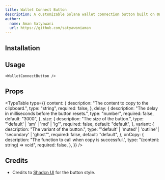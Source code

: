 ```yaml
---
title: Wallet Connect Button
description: A customizable Solana wallet connection button built on Once UI.
author:
  name: Aman Satyawani
  url: https://github.com/satyawaniaman
---
```


<ComponentPreview name="wallet-connect-button-demo" />

## Installation

<ComponentInstallation name="wallet-connect-button" />

## Usage

```tsx
<WalletConnectButton />
```

## Props

<TypeTable
  type={{
    content: {
      description: "The content to copy to the clipboard.",
      type: "string",
      required: false,
    },
    delay: {
      description: "The delay in milliseconds before the button resets.",
      type: "number",
      required: false,
      default: "3000",
    },
    size: {
      description: "The size of the button.",
      type: "'default' | 'sm' | 'md' | 'lg'",
      required: false,
      default: "default",
    },
    variant: {
      description: "The variant of the button.",
      type: "'default' | 'muted' | 'outline' | 'secondary' | 'ghost'",
      required: false,
      default: "default",
    },
    onCopy: {
      description: "The function to call when copy is successful.",
      type: "(content: string) => void",
      required: false,
    },
  }}
/>

## Credits

- Credits to [Shadcn UI](https://ui.shadcn.com/docs/components/button) for the button style.
